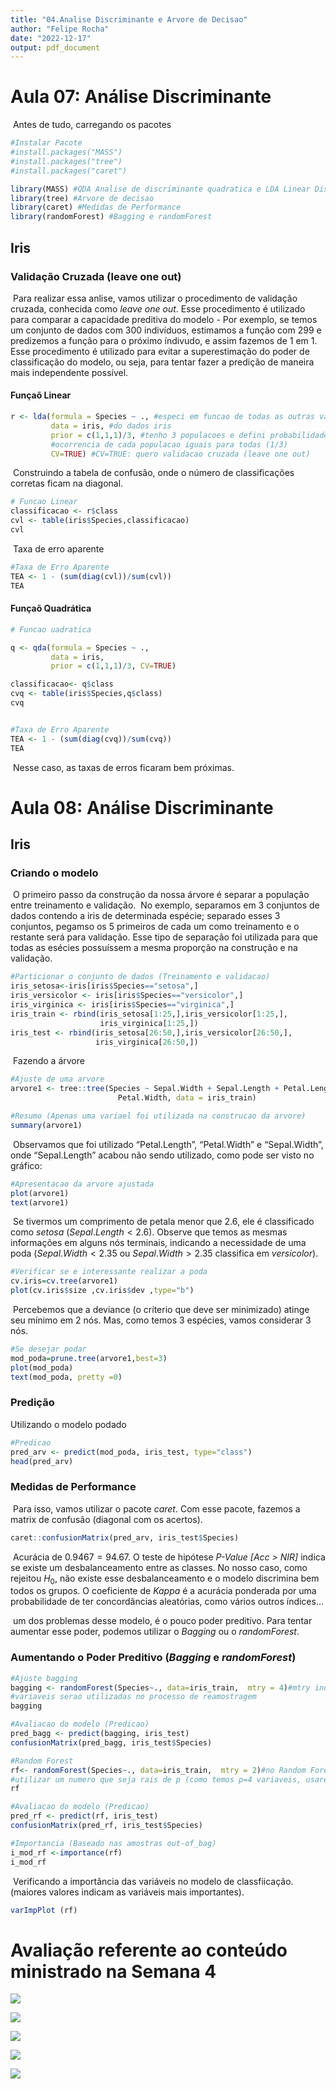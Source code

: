 ```yaml
---
title: "04.Analise Discriminante e Arvore de Decisao"
author: "Felipe Rocha"
date: "2022-12-17"
output: pdf_document
---
```


# Aula 07: Análise Discriminante  

\ Antes de tudo, carregando os pacotes  

```r
#Instalar Pacote
#install.packages("MASS")
#install.packages("tree")
#install.packages("caret")

library(MASS) #QDA Analise de discriminante quadratica e LDA Linear Discriminant Analysis
library(tree) #Arvore de decisao
library(caret) #Medidas de Performance 
library(randomForest) #Bagging e randomForest


```
## Iris  
 

### Validação Cruzada (leave one out)  

\ Para realizar essa anlise, vamos utilizar o procedimento de validação cruzada, 
conhecida como *leave one out*. Esse procedimento é utilizado para comparar a 
capacidade preditiva do modelo - Por exemplo, se temos um conjunto de dados com 
300 indivíduos, estimamos a função com 299 e predizemos a função para o próximo 
índivudo, e assim fazemos de 1 em 1. Esse procedimento é utilizado para evitar a 
superestimação do poder de classificação do modelo, ou seja, para tentar fazer a 
predição de maneira mais independente possível. 
  
#### Funçaõ Linear    
  
```r
r <- lda(formula = Species ~ ., #especi em funcao de todas as outras vars
         data = iris, #do dados iris
         prior = c(1,1,1)/3, #tenho 3 populacoes e defini probabilidade de 
         #ocorrencia de cada populacao iguais para todas (1/3)
         CV=TRUE) #CV=TRUE: quero validacao cruzada (leave one out)
```

\ Construindo a tabela de confusão, onde o número de classificações corretas ficam 
na diagonal. 
  
```r
# Funcao Linear
classificacao <- r$class
cvl <- table(iris$Species,classificacao)
cvl
```
\ Taxa de erro aparente 

```r
#Taxa de Erro Aparente
TEA <- 1 - (sum(diag(cvl))/sum(cvl))
TEA
```

#### Funçaõ Quadrática  

```r
# Funcao uadratica

q <- qda(formula = Species ~ ., 
         data = iris, 
         prior = c(1,1,1)/3, CV=TRUE)

classificacao<- q$class
cvq <- table(iris$Species,q$class)
cvq


#Taxa de Erro Aparente
TEA <- 1 - (sum(diag(cvq))/sum(cvq))
TEA
```

\ Nesse caso, as taxas de erros ficaram bem próximas.  

# Aula 08: Análise Discriminante  

## Iris

### Criando o modelo  
  
\ O primeiro passo da construção da nossa árvore é separar a população entre treinamento 
e validação. 
\ No exemplo, separamos em 3 conjuntos de dados contendo a iris de determinada espécie;
 separado esses 3 conjuntos, pegamso os 5 primeiros de cada um como treinamento e 
 o restante será para validação. Esse tipo de separação foi utilizada para que todas 
 as esécies possuíssem a mesma proporção na construção e na validação.  
  
```r
#Particionar o conjunto de dados (Treinamento e validacao)
iris_setosa<-iris[iris$Species=="setosa",] 
iris_versicolor <- iris[iris$Species=="versicolor",] 
iris_virginica <- iris[iris$Species=="virginica",] 
iris_train <- rbind(iris_setosa[1:25,],iris_versicolor[1:25,],
                    iris_virginica[1:25,])
iris_test <- rbind(iris_setosa[26:50,],iris_versicolor[26:50,],
                   iris_virginica[26:50,])
```

\ Fazendo a árvore  
  
```r
#Ajuste de uma arvore
arvore1 <- tree::tree(Species ~ Sepal.Width + Sepal.Length + Petal.Length + 
                        Petal.Width, data = iris_train)

#Resumo (Apenas uma variael foi utilizada na construcao da arvore)
summary(arvore1)
```

\ Observamos que foi utilizado "Petal.Length", "Petal.Width" e "Sepal.Width", onde 
"Sepal.Length" acabou não sendo utilizado, como pode ser visto no gráfico: 

```r
#Apresentacao da arvore ajustada
plot(arvore1)
text(arvore1)
```

\ Se tivermos um comprimento de petala menor que 2.6, ele é classificado 
como *setosa* ($Sepal.Length<2.6$). Observe que temos as mesmas informações em alguns 
nós terminais, indicando a necessidade de uma poda ($Sepal.Width<2.35$ ou $Sepal.Width>2.35$ 
classifica em *versicolor*).  

```r
#Verificar se e interessante realizar a poda
cv.iris=cv.tree(arvore1)
plot(cv.iris$size ,cv.iris$dev ,type="b")
```
  
\ Percebemos que a deviance (o críterio que deve ser minimizado) atinge seu mínimo
 em 2 nós. Mas, como temos 3 espécies, vamos considerar 3 nós.  
 
```r
#Se desejar podar
mod_poda=prune.tree(arvore1,best=3)
plot(mod_poda)
text(mod_poda, pretty =0)

```
 
### Predição  
  
Utilizando o modelo podado 

```r
#Predicao
pred_arv <- predict(mod_poda, iris_test, type="class")
head(pred_arv)
```

### Medidas de Performance  

\ Para isso, vamos utilizar o pacote *caret*. Com esse pacote, fazemos a matrix 
de confusão (diagonal com os acertos).  

```r
caret::confusionMatrix(pred_arv, iris_test$Species) 

```
\ Acurácia de $0.9467=94.67%$. O teste de hipótese *P-Value [Acc > NIR]* indica 
se existe um desbalanceamento entre as classes. No nosso caso, como rejeitou $H_0$, 
não existe esse desbalanceamento e o modelo discrimina bem todos os grupos. O 
coeficiente de *Kappa* é a acurácia ponderada por uma probabilidade de ter concordâncias 
aleatórias, como vários outros índices...

\ um dos problemas desse modelo, é o pouco poder preditivo. Para tentar aumentar 
esse poder, podemos utilizar o *Bagging* ou o *randomForest*.

### Aumentando o Poder Preditivo (*Bagging* e *randomForest*)  
  
```r
#Ajuste bagging
bagging <- randomForest(Species~., data=iris_train,  mtry = 4)#mtry indica quantas 
#variaveis serao utilizadas no processo de reamostragem
bagging

#Avaliacao do modelo (Predicao)
pred_bagg <- predict(bagging, iris_test)
confusionMatrix(pred_bagg, iris_test$Species)

#Random Forest
rf<- randomForest(Species~., data=iris_train,  mtry = 2)#no Random Forest, sugere-se
#utilizar um numero que seja rais de p (como temos p=4 variaveis, usaremos p=2=mtry) 
rf

#Avaliacao do modelo (Predicao)
pred_rf <- predict(rf, iris_test)
confusionMatrix(pred_rf, iris_test$Species)

#Importancia (Baseado nas amostras out-of_bag)
i_mod_rf <-importance(rf)
i_mod_rf
```

\ Verificando a importância das variáveis no modelo de classfiicação. (maiores 
valores indicam as variáveis mais importantes).    

```r
varImpPlot (rf)

```
  
# Avaliação referente ao conteúdo ministrado na Semana 4  
  

![]("F:/Estudo/Estudo---UFV/Subject/ELT 573 - INTRODUÇÃO AO APRENDIZADO ESTATÍSTICO/Tests/Avaliação referente ao conteúdo ministrado na Semana 4/04.1.png")

![]("F:/Estudo/Estudo---UFV/Subject/ELT 573 - INTRODUÇÃO AO APRENDIZADO ESTATÍSTICO/Tests/Avaliação referente ao conteúdo ministrado na Semana 4/04.2.png")

![]("F:/Estudo/Estudo---UFV/Subject/ELT 573 - INTRODUÇÃO AO APRENDIZADO ESTATÍSTICO/Tests/Avaliação referente ao conteúdo ministrado na Semana 4/04.3.png")

![]("F:/Estudo/Estudo---UFV/Subject/ELT 573 - INTRODUÇÃO AO APRENDIZADO ESTATÍSTICO/Tests/Avaliação referente ao conteúdo ministrado na Semana 4/04.4.png")

![]("F:/Estudo/Estudo---UFV/Subject/ELT 573 - INTRODUÇÃO AO APRENDIZADO ESTATÍSTICO/Tests/Avaliação referente ao conteúdo ministrado na Semana 4/04.5.png")


 
   
  
  

